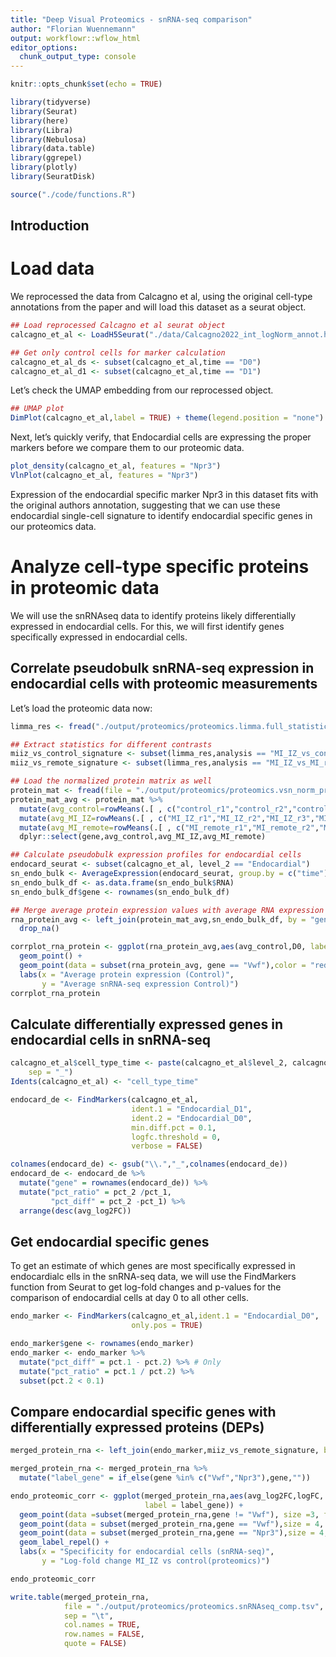 ```yaml
---
title: "Deep Visual Proteomics - snRNA-seq comparison"
author: "Florian Wuennemann"
output: workflowr::wflow_html
editor_options:
  chunk_output_type: console
---
```


```r
knitr::opts_chunk$set(echo = TRUE)

library(tidyverse)
library(Seurat)
library(here)
library(Libra)
library(Nebulosa)
library(data.table)
library(ggrepel)
library(plotly)
library(SeuratDisk)

source("./code/functions.R")
```

## Introduction

# Load data

We reprocessed the data from Calcagno et al, using the original cell-type annotations from the paper and will load this dataset as a seurat object.


```r
## Load reprocessed Calcagno et al seurat object
calcagno_et_al <- LoadH5Seurat("./data/Calcagno2022_int_logNorm_annot.h5Seurat")
```

```r
## Get only control cells for marker calculation
calcagno_et_al_ds <- subset(calcagno_et_al,time == "D0")
calcagno_et_al_d1 <- subset(calcagno_et_al,time == "D1")
```


Let's check the UMAP embedding from our reprocessed object.

```r
## UMAP plot
DimPlot(calcagno_et_al,label = TRUE) + theme(legend.position = "none")
```

Next, let's quickly verify, that Endocardial cells are expressing the proper markers before we compare them to our proteomic data.

```r
plot_density(calcagno_et_al, features = "Npr3")
VlnPlot(calcagno_et_al, features = "Npr3")
```

Expression of the endocardial specific marker Npr3 in this dataset fits with the original authors annotation, suggesting that we can use these endocardial single-cell signature to identify endocardial specific genes in our proteomics data.


# Analyze cell-type specific proteins in proteomic data

We will use the snRNAseq data to identify proteins likely differentially expressed in endocardial cells. For this, we will first identify genes specifically expressed in endocardial cells.

## Correlate pseudobulk snRNA-seq expression in endocardial cells with proteomic measurements

Let's load the proteomic data now: 

```r
limma_res <- fread("./output/proteomics/proteomics.limma.full_statistics.tsv")

## Extract statistics for different contrasts
miiz_vs_control_signature <- subset(limma_res,analysis == "MI_IZ_vs_control")
miiz_vs_remote_signature <- subset(limma_res,analysis == "MI_IZ_vs_MI_remote")

## Load the normalized protein matrix as well
protein_mat <- fread(file = "./output/proteomics/proteomics.vsn_norm_proteins.tsv")
protein_mat_avg <- protein_mat %>%
  mutate(avg_control=rowMeans(.[ , c("control_r1","control_r2","control_r3")], na.rm=TRUE)) %>%
  mutate(avg_MI_IZ=rowMeans(.[ , c("MI_IZ_r1","MI_IZ_r2","MI_IZ_r3","MI_IZ_r4")], na.rm=TRUE)) %>%
  mutate(avg_MI_remote=rowMeans(.[ , c("MI_remote_r1","MI_remote_r2","MI_remote_r3","MI_remote_r4")], na.rm=TRUE)) %>%
  dplyr::select(gene,avg_control,avg_MI_IZ,avg_MI_remote)
```


```r
## Calculate pseudobulk expression profiles for endocardial cells
endocard_seurat <- subset(calcagno_et_al, level_2 == "Endocardial")
sn_endo_bulk <- AverageExpression(endocard_seurat, group.by = c("time"),slot= "data")
sn_endo_bulk_df <- as.data.frame(sn_endo_bulk$RNA)
sn_endo_bulk_df$gene <- rownames(sn_endo_bulk_df)
```


```r
## Merge average protein expression values with average RNA expression
rna_protein_avg <- left_join(protein_mat_avg,sn_endo_bulk_df, by = "gene") %>%
  drop_na()

corrplot_rna_protein <- ggplot(rna_protein_avg,aes(avg_control,D0, label = gene)) +
  geom_point() +
  geom_point(data = subset(rna_protein_avg, gene == "Vwf"),color = "red", size =3) +
  labs(x = "Average protein expression (Control)",
       y = "Average snRNA-seq expression Control)")
corrplot_rna_protein
```


## Calculate differentially expressed genes in endocardial cells in snRNA-seq


```r
calcagno_et_al$cell_type_time <- paste(calcagno_et_al$level_2, calcagno_et_al$time,
    sep = "_")
Idents(calcagno_et_al) <- "cell_type_time"

endocard_de <- FindMarkers(calcagno_et_al, 
                           ident.1 = "Endocardial_D1", 
                           ident.2 = "Endocardial_D0",
                           min.diff.pct = 0.1,
                           logfc.threshold = 0,
                           verbose = FALSE)

colnames(endocard_de) <- gsub("\\.","_",colnames(endocard_de))
endocard_de <- endocard_de %>% 
  mutate("gene" = rownames(endocard_de)) %>%
  mutate("pct_ratio" = pct_2 /pct_1,
         "pct_diff" = pct_2 -pct_1) %>%
  arrange(desc(avg_log2FC))
```

## Get endocardial specific genes

To get an estimate of which genes are most specifically expressed in endocardialc ells in the snRNA-seq data, we will use the FindMarkers function from Seurat to get log-fold changes and p-values for the comparison of endocardial cells at day 0 to all other cells.

```r
endo_marker <- FindMarkers(calcagno_et_al,ident.1 = "Endocardial_D0",
                           only.pos = TRUE)
```

```r
endo_marker$gene <- rownames(endo_marker)
endo_marker <- endo_marker %>%
  mutate("pct_diff" = pct.1 - pct.2) %>% # Only 
  mutate("pct_ratio" = pct.1 / pct.2) %>%
  subset(pct.2 < 0.1)                         
```

## Compare endocardial specific genes with differentially expressed proteins (DEPs)

```r
merged_protein_rna <- left_join(endo_marker,miiz_vs_remote_signature, by = "gene")

merged_protein_rna <- merged_protein_rna %>%
  mutate("label_gene" = if_else(gene %in% c("Vwf","Npr3"),gene,""))

endo_proteomic_corr <- ggplot(merged_protein_rna,aes(avg_log2FC,logFC,
                              label = label_gene)) +
  geom_point(data =subset(merged_protein_rna,gene != "Vwf"), size =3, fill = "darkgrey", pch = 21) +
  geom_point(data = subset(merged_protein_rna,gene == "Vwf"),size = 4, fill = "red", pch = 21) +
  geom_point(data = subset(merged_protein_rna,gene == "Npr3"),size = 4, fill = "purple", pch = 21) +
  geom_label_repel() +
  labs(x = "Specificity for endocardial cells (snRNA-seq)",
       y = "Log-fold change MI_IZ vs control(proteomics)")

endo_proteomic_corr
```

```r
write.table(merged_protein_rna,
            file = "./output/proteomics/proteomics.snRNAseq_comp.tsv",
            sep = "\t",
            col.names = TRUE,
            row.names = FALSE,
            quote = FALSE)
```
